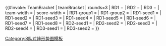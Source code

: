 {{#invoke: TeamBracket | teamBracket | rounds=3
| RD1 = {{{RD1|Quarter-finals}}}
| RD2 = {{{RD2|Semi-finals}}}
| RD3 = {{{RD3|Final}}}
| team-width = {{{team-width|11em}}}
| score-width = {{{score-width|2em}}}
| RD1-group1 = {{{group1|}}}
| RD1-group2 = {{{group2|}}}
| RD1-seed1 = {{{RD1-seed1|}}}
| RD1-seed2 = {{{RD1-seed2|}}}
| RD1-seed3 = {{{RD1-seed3|}}}
| RD1-seed4 = {{{RD1-seed4|}}}
| RD1-seed5 = {{{RD1-seed5|}}}
| RD1-seed6 = {{{RD1-seed6|}}}
| RD1-seed7 = {{{RD1-seed7|}}}
| RD1-seed8 = {{{RD1-seed8|}}}
| RD2-seed1 = {{{RD2-seed1|}}}
| RD2-seed2 = {{{RD2-seed2|}}}
| RD2-seed3 = {{{RD2-seed3|}}}
| RD2-seed4 = {{{RD2-seed4|}}}
| RD3-seed1 = {{{RD3-seed1|}}}
| RD3-seed2 = {{{RD3-seed2|}}}
}}<noinclude>
[[Category:8队对阵形势图模板]]
</noinclude>